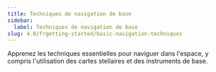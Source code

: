 ```yaml
---
title: Techniques de navigation de base
sidebar:
  label: Techniques de navigation de base
slug: 4.0/frgetting-started/basic-navigation-techniques
---
```


Apprenez les techniques essentielles pour naviguer dans l'espace, y compris l'utilisation des cartes stellaires et des instruments de base.
